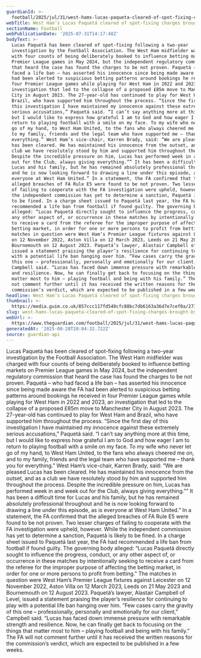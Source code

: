```yaml
---
guardianId: >-
  football/2025/jul/31/west-hams-lucas-paqueta-cleared-of-spot-fixing-charges-brought-by-fa
webTitle: West Ham’s Lucas Paquetá cleared of spot-fixing charges brought by FA
sectionName: Football
webPublicationDate: '2025-07-31T14:17:48Z'
bodyText: >-
  Lucas Paquetá has been cleared of spot-fixing following a two-year
  investigation by the Football Association. The West Ham midfielder was charged
  with four counts of being deliberately booked to influence betting markets on
  Premier League games in May 2024, but the independent regulatory commission
  that heard the case has found the charges to be not proven. Paquetá – who had
  faced a life ban – has asserted his innocence since being made aware the FA
  had been alerted to suspicious betting patterns around bookings he received in
  four Premier League games while playing for West Ham in 2022 and 2023, an
  investigation that led to the collapse of a proposed £85m move to Manchester
  City in August 2023. The 27-year-old has continued to play for West Ham and
  Brazil, who have supported him throughout the process. “Since the first day of
  this investigation I have maintained my innocence against these extremely
  serious accusations,” Paquetá said. “I can’t say anything more at this time,
  but I would like to express how grateful I am to God and how eager I am to
  return to playing football with a smile on my face. To my wife who never let
  go of my hand, to West Ham United, to the fans who always cheered me on, and
  to my family, friends and the legal team who have supported me – thank you for
  everything.” West Ham’s vice-chair, Karren Brady, said: “We are pleased Lucas
  has been cleared. He has maintained his innocence from the outset, and as a
  club we have resolutely stood by him and supported him throughout the process.
  Despite the incredible pressure on him, Lucas has performed week in and week
  out for the Club, always giving everything.”” It has been a difficult time for
  Lucas and his family, but he has remained absolutely professional throughout
  and he is now looking forward to drawing a line under this episode, as is
  everyone at West Ham United.” In a statement, the FA confirmed that the
  alleged breaches of FA Rule E5 were found to be not proven. Two lesser charges
  of failing to cooperate with the FA investigation were upheld, however. While
  the independent commission has yet to determine a sanction, Paquetá is likely
  to be fined. In a charge sheet issued to Paquetá last year, the FA had
  recommended a life ban from football if found guilty. The governing body
  alleged: “Lucas Paquetá directly sought to influence the progress, conduct, or
  any other aspect of, or occurrence in these matches by intentionally seeking
  to receive a card from the referee for the improper purpose of affecting the
  betting market, in order for one or more persons to profit from betting.” The
  matches in question were West Ham’s Premier League fixtures against Leicester
  on 12 November 2022, Aston Villa on 12 March 2023, Leeds on 21 May 2023 and
  Bournemouth on 12 August 2023. Paquetá’s lawyer, Alastair Campbell of Level,
  issued a statement praising the player’s resilience for continuing to play
  with a potential life ban hanging over him. “Few cases carry the gravity of
  this one – professionally, personally and emotionally for our client,”
  Campbell said. “Lucas has faced down immense pressure with remarkable strength
  and resilience. Now, he can finally get back to focusing on the things that
  matter most to him – playing football and being with his family.” The FA will
  not comment further until it has received the written reasons for the
  commission’s verdict, which are expected to be published in a few weeks.
headline: West Ham’s Lucas Paquetá cleared of spot-fixing charges brought by FA
thumbnail: >-
  https://media.guim.co.uk/857ccc117fd549cfc88bc7db6163a36d7e7cef0a/271_0_5000_4000/500.jpg
slug: west-hams-lucas-paqueta-cleared-of-spot-fixing-charges-brought-by-fa
webUrl: >-
  https://www.theguardian.com/football/2025/jul/31/west-hams-lucas-paqueta-cleared-of-spot-fixing-charges-brought-by-fa
generatedAt: '2025-08-28T20:04:32.722Z'
source: guardian-api
---
```

Lucas Paquetá has been cleared of spot-fixing following a two-year investigation by the Football Association. The West Ham midfielder was charged with four counts of being deliberately booked to influence betting markets on Premier League games in May 2024, but the independent regulatory commission that heard the case has found the charges to be not proven. Paquetá – who had faced a life ban – has asserted his innocence since being made aware the FA had been alerted to suspicious betting patterns around bookings he received in four Premier League games while playing for West Ham in 2022 and 2023, an investigation that led to the collapse of a proposed £85m move to Manchester City in August 2023. The 27-year-old has continued to play for West Ham and Brazil, who have supported him throughout the process. “Since the first day of this investigation I have maintained my innocence against these extremely serious accusations,” Paquetá said. “I can’t say anything more at this time, but I would like to express how grateful I am to God and how eager I am to return to playing football with a smile on my face. To my wife who never let go of my hand, to West Ham United, to the fans who always cheered me on, and to my family, friends and the legal team who have supported me – thank you for everything.” West Ham’s vice-chair, Karren Brady, said: “We are pleased Lucas has been cleared. He has maintained his innocence from the outset, and as a club we have resolutely stood by him and supported him throughout the process. Despite the incredible pressure on him, Lucas has performed week in and week out for the Club, always giving everything.”” It has been a difficult time for Lucas and his family, but he has remained absolutely professional throughout and he is now looking forward to drawing a line under this episode, as is everyone at West Ham United.” In a statement, the FA confirmed that the alleged breaches of FA Rule E5 were found to be not proven. Two lesser charges of failing to cooperate with the FA investigation were upheld, however. While the independent commission has yet to determine a sanction, Paquetá is likely to be fined. In a charge sheet issued to Paquetá last year, the FA had recommended a life ban from football if found guilty. The governing body alleged: “Lucas Paquetá directly sought to influence the progress, conduct, or any other aspect of, or occurrence in these matches by intentionally seeking to receive a card from the referee for the improper purpose of affecting the betting market, in order for one or more persons to profit from betting.” The matches in question were West Ham’s Premier League fixtures against Leicester on 12 November 2022, Aston Villa on 12 March 2023, Leeds on 21 May 2023 and Bournemouth on 12 August 2023. Paquetá’s lawyer, Alastair Campbell of Level, issued a statement praising the player’s resilience for continuing to play with a potential life ban hanging over him. “Few cases carry the gravity of this one – professionally, personally and emotionally for our client,” Campbell said. “Lucas has faced down immense pressure with remarkable strength and resilience. Now, he can finally get back to focusing on the things that matter most to him – playing football and being with his family.” The FA will not comment further until it has received the written reasons for the commission’s verdict, which are expected to be published in a few weeks.
